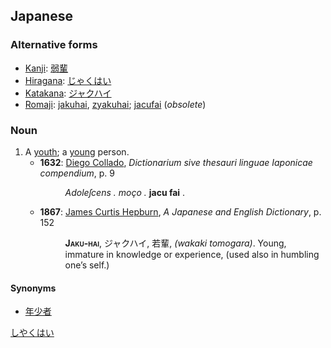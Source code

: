 ==Japanese==
{{ja-kanjitab|若|輩}}

===Alternative forms===
* [[kanji|Kanji]]: [[弱輩]]
* [[hiragana|Hiragana]]: [[じゃくはい]]
* [[katakana|Katakana]]: [[ジャクハイ]]
* [[romaji|Romaji]]: [[jakuhai]], [[zyakuhai]]; [[jacufai]] (''obsolete'')

===Noun===
{{ja-noun|じゃくはい|ジャクハイ}}
# A [[youth]]; a [[young]] person.
#* '''1632''': [[w:Diego Collado|Diego Collado]], ''Dictionarium sive thesauri linguae Iaponicae compendium'', p. 9
#*: ''Adoleſcens . moço .'' '''jacu fai''' .
#* '''1867''': [[w:James Curtis Hepburn|James Curtis Hepburn]], ''A Japanese and English Dictionary'', p. 152
#*: <span style="font-variant: small-caps">'''Jaku-hai'''</span>, ジャクハイ, 若輩, ''(wakaki tomogara)''. Young, immature in knowledge or experience, (used also in humbling one’s self.)

====Synonyms====
* [[年少者]]

[[Category:Japanese nouns|しやくはい]]